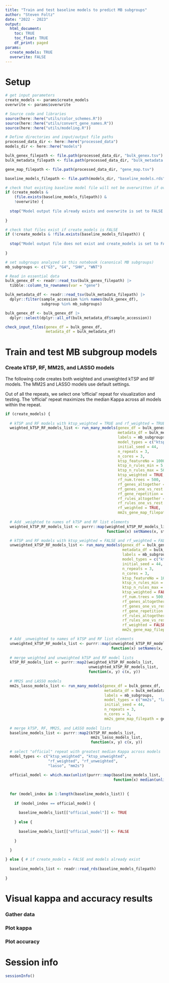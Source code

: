 ```yaml
---
title: "Train and test baseline models to predict MB subgroups"
author: "Steven Foltz"
date: "2022 - 2023"
output:
  html_document:
    toc: TRUE
    toc_float: TRUE
    df_print: paged
params:
  create_models: TRUE
  overwrite: FALSE
---
```


# Setup

```r

# get input parameters
create_models <- params$create_models
overwrite <- params$overwrite

# Source code and libraries
source(here::here("utils/color_schemes.R"))
source(here::here("utils/convert_gene_names.R"))
source(here::here("utils/modeling.R"))

# Define directories and input/output file paths
processed_data_dir <- here::here("processed_data")
models_dir <- here::here("models")

bulk_genex_filepath <- file.path(processed_data_dir, "bulk_genex.tsv")
bulk_metadata_filepath <- file.path(processed_data_dir, "bulk_metadata.tsv")

gene_map_filepath <- file.path(processed_data_dir, "gene_map.tsv")

baseline_models_filepath <- file.path(models_dir, "baseline_models.rds")

# check that existing baseline model file will not be overwritten if overwrite is FALSE
if (create_models &
    (file.exists(baseline_models_filepath)) &
    !overwrite) {
  
  stop("Model output file already exists and overwrite is set to FALSE in analysis_notebooks/baseline_models.Rmd.")
  
}

# check that files exist if create_models is FALSE
if (!create_models & !file.exists(baseline_models_filepath)) {
  
  stop("Model output file does not exist and create_models is set to FALSE in analysis_notebooks/baseline_models.Rmd.")
  
}

# set subgroups analyzed in this notebook (canonical MB subgroups)
mb_subgroups <- c("G3", "G4", "SHH", "WNT")

# Read in essential data
bulk_genex_df <- readr::read_tsv(bulk_genex_filepath) |>
  tibble::column_to_rownames(var = "gene")

bulk_metadata_df <- readr::read_tsv(bulk_metadata_filepath) |>
  dplyr::filter(sample_accession %in% names(bulk_genex_df),
                subgroup %in% mb_subgroups)

bulk_genex_df <- bulk_genex_df |>
  dplyr::select(dplyr::all_of(bulk_metadata_df$sample_accession))

check_input_files(genex_df = bulk_genex_df,
                  metadata_df = bulk_metadata_df)

```

# Train and test MB subgroup models

### Create kTSP, RF, MM2S, and LASSO models

The following code creates both weighted and unweighted kTSP and RF models.
The MM2S and LASSO models use default settings.

Out of all the repeats, we select one 'official' repeat for visualization and testing.
The 'official' repeat maximizes the median Kappa across all models within the repeat.

```r

if (create_models) {
  
  # kTSP and RF models with ktsp_weighted = TRUE and rf_weighted = TRUE (defaults)
  weighted_kTSP_RF_models_list <- run_many_models(genex_df = bulk_genex_df,
                                                  metadata_df = bulk_metadata_df,
                                                  labels = mb_subgroups,
                                                  model_types = c("ktsp", "rf"),
                                                  initial_seed = 44,
                                                  n_repeats = 3,
                                                  n_cores = 3,
                                                  ktsp_featureNo = 1000,
                                                  ktsp_n_rules_min = 5,
                                                  ktsp_n_rules_max = 50,
                                                  ktsp_weighted = TRUE,
                                                  rf_num.trees = 500,
                                                  rf_genes_altogether = 50,
                                                  rf_genes_one_vs_rest = 50,
                                                  rf_gene_repetition = 1,
                                                  rf_rules_altogether = 50,
                                                  rf_rules_one_vs_rest = 50,
                                                  rf_weighted = TRUE,
                                                  mm2s_gene_map_filepath = gene_map_filepath)
  
  # Add _weighted to names of kTSP and RF list elements
  weighted_kTSP_RF_models_list <- purrr::map(weighted_kTSP_RF_models_list,
                                             function(x) setNames(x, stringr::str_c(names(x), "_weighted")))

  # kTSP and RF models with ktsp_weighted = FALSE and rf_weighted = FALSE
  unweighted_kTSP_RF_models_list <- run_many_models(genex_df = bulk_genex_df,
                                                    metadata_df = bulk_metadata_df,
                                                    labels = mb_subgroups,
                                                    model_types = c("ktsp", "rf"),
                                                    initial_seed = 44,
                                                    n_repeats = 3,
                                                    n_cores = 3,
                                                    ktsp_featureNo = 1000,
                                                    ktsp_n_rules_min = 5,
                                                    ktsp_n_rules_max = 50,
                                                    ktsp_weighted = FALSE,
                                                    rf_num.trees = 500,
                                                    rf_genes_altogether = 50,
                                                    rf_genes_one_vs_rest = 50,
                                                    rf_gene_repetition = 1,
                                                    rf_rules_altogether = 50,
                                                    rf_rules_one_vs_rest = 50,
                                                    rf_weighted = FALSE,
                                                    mm2s_gene_map_filepath = NULL)

  # Add _unweighted to names of kTSP and RF list elements
  unweighted_kTSP_RF_models_list <- purrr::map(unweighted_kTSP_RF_models_list,
                                               function(x) setNames(x, stringr::str_c(names(x), "_unweighted")))
  
  # merge weighted and unweighted kTSP and RF model lists
  kTSP_RF_models_list <- purrr::map2(weighted_kTSP_RF_models_list,
                                     unweighted_kTSP_RF_models_list,
                                     function(x, y) c(x, y))
  
  # MM2S and LASSO models
  mm2s_lasso_models_list <- run_many_models(genex_df = bulk_genex_df,
                                            metadata_df = bulk_metadata_df,
                                            labels = mb_subgroups,
                                            model_types = c("mm2s", "lasso"),
                                            initial_seed = 44,
                                            n_repeats = 3,
                                            n_cores = 3,
                                            mm2s_gene_map_filepath = gene_map_filepath)
  
  # merge kTSP, RF, MM2S, and LASSO model lists
  baseline_models_list <- purrr::map2(kTSP_RF_models_list,
                                      mm2s_lasso_models_list,
                                      function(x, y) c(x, y))
  
  # select "official" repeat with greatest median Kappa across models
  model_types <- c("ktsp_weighted", "ktsp_unweighted",
                   "rf_weighted", "rf_unweighted",
                   "lasso", "mm2s")
  
  official_model <- which.max(unlist(purrr::map(baseline_models_list,
                                                function(x) median(unlist(purrr::map(model_types,
                                                                                     function(y) x[[y]]$cm$overall[["Kappa"]]))))))
  
  for (model_index in 1:length(baseline_models_list)) {
    
    if (model_index == official_model) {
      
      baseline_models_list[["official_model"]] <- TRUE
      
    } else {
      
      baseline_models_list[["official_model"]] <- FALSE
      
    }

  }
  
} else { # if create_models = FALSE and models already exist
  
  baseline_models_list <- readr::read_rds(baseline_models_filepath)
  
}

```

# Visual kappa and accuracy results

### Gather data

### Plot kappa

### Plot accuracy

# Session info

```r
sessionInfo()
```